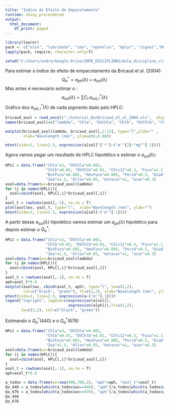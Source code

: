 ---
title: "Índice do Efeito de Empacotamento"
runtime: shiny_prerendered
output:
  html_document:
    df_print: paged
---

```{r setup, include=FALSE}
library(learnr)
pack <- c("xlsx", "lubridate", "zoo", "openxlsx", "dplyr", "signal","MASS", "scales", "ggplot2", "readxl")
lapply(pack, require, character.only=T)

```

```{r, include=FALSE}
setwd("C:/Users/andre/Google Drive/INPE_DISCIPLINAS/Aula_disciplina_claudio_2020_aoh_HPLC")
```

Para estimar o índice do efeito de empacotamento da Bricaud et al. (2004):
$${Q_{a}^*} = a_{ph} (\lambda) + a_{sol} (\lambda) $$
Mas antes é necessário estimar o :
$$ a_{sol} (\lambda) = \sum C_{i}.a_{sol, i}^*(\lambda) $$
Gráfico dos $a_{sol, i}^*(\lambda)$ de cada pigmento dado pelo HPLC:


```{r, include=F}
bricaud_asol = read_excel("./tutorial_Qa/Bricaud_et_al_2004.xls",  skip=4, na="999")
names(bricaud_asol)=c("lambda", "Chla", "DVChla", "Chlb", "DVChlb", "Chlc12", "Fuco", "ButFuco", "HexFuco", "Perid", "Diad", "Zea", "Allox", "betacar", "acar")
```
```{r plot1, exercise=TRUE}

matplot(bricaud_asol$lambda, bricaud_asol[,2:15], type="l",ylab="" ,
        xlab="Wavelength (nm)", ylim=c(0,0.08))

mtext(side=2, line=2.5, expression(a[sol]^{'*'}~('m'^{2}~"mg"^{-1})))

```
Agora vamos pegar um resultado de HPLC hipotético e estimar o $a_{sol}(\lambda)$:

```{r plot2, exercise=TRUE}
HPLC = data.frame("Chla"=3, "DVChla"=0.001, 
                  "Chlb"=0.03, "DVChlb"=0.01, "Chlc12"=0.3, "Fuco"=1.1, 
                  "ButFuco"=0.001, "HexFuco"=0.005, "Perid"=0.5, "Diad"=0.01,
                  "Zea"=1.5, "Allox"=0.05, "betacar"=1, "acar"=0.3)
asol=data.frame(wv=bricaud_asol$lambda)
for (i in names(HPLC)){
  asol=cbind(asol, HPLC[,i]*bricaud_asol[,i])
}
asol_t = rowSums(asol[,-1], na.rm = T)
plot(asol$wv, asol_t, type="l",  xlab="Wavelength (nm)", ylab="")
mtext(side=2, line=2.5, expression(a[sol]~('m'^{-1})))
```

A partir desse $a_{sol}(\lambda)$ hipotético vamos estimar um $a_{ph}(\lambda)$ hipotético para depois estimar o $Q_{a}^*$:

```{r plot3, exercise=T}
HPLC = data.frame("Chla"=3, "DVChla"=0.001, 
                  "Chlb"=0.03, "DVChlb"=0.01, "Chlc12"=0.3, "Fuco"=1.1, 
                  "ButFuco"=0.001, "HexFuco"=0.005, "Perid"=0.5, "Diad"=0.01,
                  "Zea"=1.5, "Allox"=0.05, "betacar"=1, "acar"=0.3)
asol=data.frame(wv=bricaud_asol$lambda)
for (i in names(HPLC)){
  asol=cbind(asol, HPLC[,i]*bricaud_asol[,i])
}
asol_t = rowSums(asol[,-1], na.rm = T)
aph=asol_t*0.8
matplot(asol$wv, cbind(asol_t, aph), type="l", lw=c(2,2), 
        col=c("black", "green"), lt=c(1,2), xlab="Wavelength (nm)", ylab="")
mtext(side=2, line=2.5, expression(a~('m'^{-1})))
legend("topright", legend=c(expression(a[sol]), 
                            expression(a[ph])),lt=c(1,2), 
       lw=c(2,2), col=c("black", "green"))

```
Estimando o $Q_{a}^*(440)$ e o $Q_{a}^*(676)$

```{r Qa, exercise=TRUE}
HPLC = data.frame("Chla"=3, "DVChla"=0.001, 
                  "Chlb"=0.03, "DVChlb"=0.01, "Chlc12"=0.3, "Fuco"=1.1, 
                  "ButFuco"=0.001, "HexFuco"=0.005, "Perid"=0.5, "Diad"=0.01,
                  "Zea"=1.5, "Allox"=0.05, "betacar"=1, "acar"=0.3)
asol=data.frame(wv=bricaud_asol$lambda)
for (i in names(HPLC)){
  asol=cbind(asol, HPLC[,i]*bricaud_asol[,i])
}
asol_t = rowSums(asol[,-1], na.rm = T)
aph=asol_t*0.8

a_todos = data.frame(wv=seq(400,700,2), "aph"=aph, "asol_t"=asol_t)
Qa_440 = a_todos[which(a_todos$wv==440), "aph"]/a_todos[which(a_todos$wv==440), "asol_t"]
Qa_676 = a_todos[which(a_todos$wv==676), "aph"]/a_todos[which(a_todos$wv==676), "asol_t"]
Qa_440
Qa_676
```
